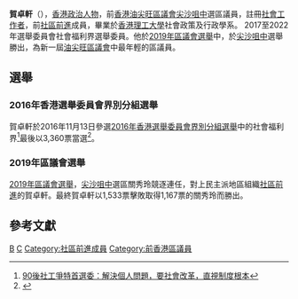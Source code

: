 {{Infobox_officeholder
| name = 賀卓軒
| native_name = Isaac Ho Cheuk-hin
| image name = 
| office = 社會福利界選舉委員
| term_start = 2017年2月1日
| term_end = 
| office2 = [[油尖旺區議會|油尖旺區議會]]區議員
| term_start2 = 2020年1月1日 
| term_end2 = 2021年7月7日
| predecessor2 = [[關秀玲|關秀玲]]
| successor2 = (懸空)
| constituency2 = [[尖沙咀中|尖沙咀中]] 
| Native place = 
| date of birth = {{cn|{{birth date and age|1992|11|19}}}}
| place of birth = {{HKG-1959}} 
| nationality = {{CHN-HKG}}
| occupation = 社會工作者
| party =[[社區前進|社區前進]](－2021年)
| religion= 
| educate =[[香港理工大學|香港理工大學]]社會政策及行政(榮譽)學士 
| past = 
}}
'''賀卓軒'''（{{lang-en|Isaac Ho Cheuk-hin}}），[[香港|香港]][[政治人物|政治人物]]，前[[香港|香港]][[油尖旺區議會|油尖旺區議會]][[尖沙咀中|尖沙咀中]]選區議員，註冊[[社會工作者|社會工作者]]，前[[社區前進|社區前進]]成員，畢業於[[香港理工大學|香港理工大學]]社會政策及行政學系。
2017至2022年選舉委員會社會福利界選舉委員。他於[[2019年區議會選舉|2019年區議會選舉]]中，於[[尖沙咀中|尖沙咀中]]選舉勝出，為新一屆[[油尖旺區議會|油尖旺區議會]]中最年輕的區議員。

==選舉==
=== 2016年香港選舉委員會界別分組選舉 ===
{{see also|2016年香港選舉委員會界別分組選舉}}
賀卓軒於2016年11月13日參選[[2016年香港選舉委員會界別分組選舉|2016年香港選舉委員會界別分組選舉]]中的社會福利界<ref>[https://www.hk01.com/%E7%89%B9%E9%A6%96%E9%81%B8%E8%88%892017/56176/90%E5%BE%8C%E7%A4%BE%E5%B7%A5%E7%88%AD%E7%89%B9%E9%A6%96%E9%81%B8%E5%A7%94-%E8%A7%A3%E6%B1%BA%E5%80%8B%E4%BA%BA%E5%95%8F%E9%A1%8C-%E8%A6%81%E7%A4%BE%E6%9C%83%E6%94%B9%E9%9D%A9-%E7%9B%B4%E8%A6%96%E5%88%B6%E5%BA%A6%E6%A0%B9%E6%9C%AC 90後社工爭特首選委：解決個人問題，要社會改革，直視制度根本]</ref>最後以3,360票當選<ref>{{Cite web |url=http://hk.apple.nextmedia.com/news/art/20161213/19863807 |title=真普選男神　醫學界突圍 |access-date=2017-01-15 |archive-date=2017-02-02 |archive-url=https://web.archive.org/web/20170202001910/http://hk.apple.nextmedia.com/news/art/20161213/19863807 |dead-url=no }}</ref>。

=== 2019年區議會選舉 ===
[[2019年區議會選舉|2019年區議會選舉]]，[[尖沙咀中|尖沙咀中]]選區關秀玲競逐連任，對上民主派地區組織[[社區前進|社區前進]]的賀卓軒。最終賀卓軒以1,533票擊敗取得1,167票的關秀玲而勝出。

==參考文獻==
{{reflist}}

{{start box}}
{{s-par}}
{{s-before|[[關秀玲|關秀玲]]}}
{{s-title|[[油尖旺區議會|油尖旺區議會]]議員<br>[[尖沙咀中|尖沙咀中]]選區|2020年1月1日—2021年7月7日}}
{{s-after|懸空}}
{{end box}}

{{油尖旺區議會議員 (2020-2023)}}
{{Portal bar|香港|政治|政黨|人物}}

[[Category:香港民主派人士|B]]
[[Category:賀姓|C]]
[[Category:社區前進成員|Category:社區前進成員]]
[[Category:前香港區議員|Category:前香港區議員]]